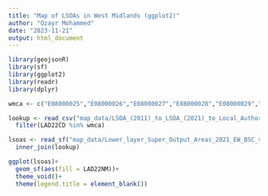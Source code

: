 ```yaml
---
title: "Map of LSOAs in West Midlands (ggplot2)"
author: "Ozayr Mohammed"
date: "2023-11-21"
output: html_document
---
```


```r
library(geojsonR)
library(sf)
library(ggplot2)
library(readr)
library(dplyr)

wmca <- c("E08000025","E08000026","E08000027","E08000028","E08000029","E08000030","E08000031")

lookup <- read_csv("map_data/LSOA_(2011)_to_LSOA_(2021)_to_Local_Authority_District_(2022)_Lookup_for_England_and_Wales_(Version_2).csv") |> 
  filter(LAD22CD %in% wmca)

lsoas <- read_sf("map_data/Lower_layer_Super_Output_Areas_2021_EW_BSC_v2_4230104012005843742.geojson") |> 
  inner_join(lookup)
```

``` r
ggplot(lsoas)+
  geom_sf(aes(fill = LAD22NM))+
  theme_void()+
  theme(legend.title = element_blank())
```



